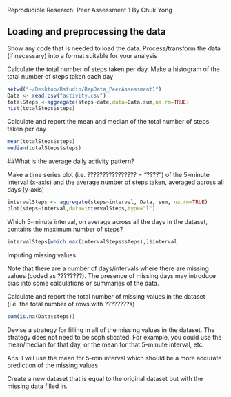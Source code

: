 Reproducible Research: Peer Assessment 1
By Chuk Yong


## Loading and preprocessing the data
Show any code that is needed to load the data.
Process/transform the data (if necessary) into a format suitable for your analysis

Calculate the total number of steps taken per day.
Make a histogram of the total number of steps taken each day

```r
setwd("~/Desktop/Rstudio/RepData_PeerAssessment1")
Data <- read.csv("activity.csv")
totalSteps <-aggregate(steps~date,data=Data,sum,na.rm=TRUE)
hist(totalSteps$steps)
```

Calculate and report the mean and median of the total number of steps taken per day

```r
mean(totalSteps$steps)
median(totalSteps$steps)
```

##What is the average daily activity pattern?

Make a time series plot (i.e. ???????????????? = "????") of the 5-minute interval (x-axis) and the average number of steps taken, averaged across all days (y-axis)

```r
intervalSteps <- aggregate(steps~interval, Data, sum, na.rm=TRUE)
plot(steps~interval,data=intervalSteps,type="l")
```

Which 5-minute interval, on average across all the days in the dataset, contains the maximum number of steps?
```r
intervalSteps[which.max(intervalSteps$steps),]$interval
```

Imputing missing values

Note that there are a number of days/intervals where there are missing values (coded as ????????). The presence of missing days may introduce bias into some calculations or summaries of the data.

Calculate and report the total number of missing values in the dataset (i.e. the total number of rows with ????????s)
```r
sum(is.na(Data$steps))
```

Devise a strategy for filling in all of the missing values in the dataset. The strategy does not need to be sophisticated. For example, you could use the mean/median for that day, or the mean for that 5-minute interval, etc.

Ans: I will use the mean for 5-min interval which should be a more accurate prediction of the missing values

Create a new dataset that is equal to the original dataset but with the missing data filled in.

